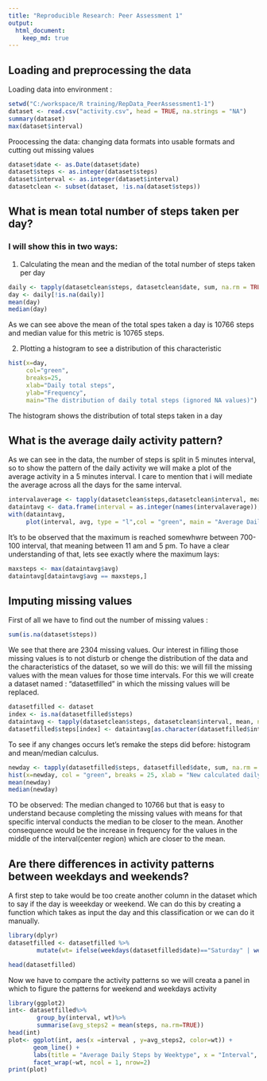 ```yaml
---
title: "Reproducible Research: Peer Assessment 1"
output: 
  html_document:
    keep_md: true
---
```



## Loading and preprocessing the data
Loading data into environment :
```r
setwd("C:/workspace/R training/RepData_PeerAssessment1-1")
dataset <- read.csv("activity.csv", head = TRUE, na.strings = "NA")
summary(dataset)
max(dataset$interval)
```
Proocessing the data: changing data formats into usable formats and cutting out missing values
```r
dataset$date <- as.Date(dataset$date)
dataset$steps <- as.integer(dataset$steps)
dataset$interval <- as.integer(dataset$interval)
datasetclean <- subset(dataset, !is.na(dataset$steps))
```

## What is mean total number of steps taken per day?
### I will show this in two ways:
1. Calculating the mean and the median of the total number of steps taken per day
```r
daily <- tapply(datasetclean$steps, datasetclean$date, sum, na.rm = TRUE, simplify = TRUE)
day <- daily[!is.na(daily)]
mean(day)
median(day)
```
As we can see above the mean of the total spes taken a day is 10766 steps and median value for this metric is 10765 steps.

2. Plotting a histogram to see a distribution of this characteristic

```r

hist(x=day,
     col="green",
     breaks=25,
     xlab="Daily total steps",
     ylab="Frequency",
     main="The distribution of daily total steps (ignored NA values)")
```

The histogram shows the distribution of total steps taken in a day

## What is the average daily activity pattern?

As we can see in the data, the number of steps is split in 5 minutes interval, so to show the pattern of the daily activity we will make a plot of the average activity in a 5 minutes interval. I care to mention that i will mediate the average across all the days for the same interval.

```r
intervalaverage <- tapply(datasetclean$steps,datasetclean$interval, mean, na.rm = TRUE, simplify = TRUE)
dataintavg <- data.frame(interval = as.integer(names(intervalaverage)), avg = intervalaverage)
with(dataintavg,
     plot(interval, avg, type = "l",col = "green", main = "Average Daily Activity Pattern", xlab = "Number of interval", ylab = "Average No. of steps taken across all days"))
```

It's to be observed that the maximum is reached somewhwre between 700-100 interval, that meaning between 11 am and 5 pm. To have a clear understanding of that, lets see exactly where the maximum lays:

```r
maxsteps <- max(dataintavg$avg)
dataintavg[dataintavg$avg == maxsteps,]
```
## Imputing missing values

First of all we have to find out the number of missing values :
```r
sum(is.na(dataset$steps))
```

We see that there are 2304 missing values. Our interest in filling those missing values is to not disturb or chenge the distribution of the data and the characteristics of the dataset, so we will do this: we will fill the missing values with the mean values for those time intervals. For this we will create a dataset named : "datasetfilled" in which the missing values will be replaced.

```r
datasetfilled <- dataset
index <- is.na(datasetfilled$steps)
dataintavg <- tapply(datasetclean$steps, datasetclean$interval, mean, na.rm = TRUE, simplify = TRUE)
datasetfilled$steps[index] <- dataintavg[as.character(datasetfilled$interval[index])]
```

To see if any changes occurs let's remake the steps did before: histogram and mean/median calculus.

```r
newday <- tapply(datasetfilled$steps, datasetfilled$date, sum, na.rm = TRUE, simplify = TRUE)
hist(x=newday, col = "green", breaks = 25, xlab = "New calculated daily steps", ylab = "New Frequency", main = "The distribution of daily total after NA replacement")
mean(newday)
median(newday)
```

TO be observed: The median changed to 10766 but that is easy to understand because completing the missing values with means for that specific interval conducts the median to be closer to the mean. Another consequence would be the increase in frequency for the values in the middle of the interval(center region) which are closer to the mean.

## Are there differences in activity patterns between weekdays and weekends?

A first step to take would be too create another column in the dataset which to say if the day is weeekday or weekend. We can do this by creating a function which takes as input the day and this classification or we can do it manually.

```r
library(dplyr)
datasetfilled <- datasetfilled %>%
        mutate(wt= ifelse(weekdays(datasetfilled$date)=="Saturday" | weekdays(datasetfilled$date)=="Sunday", "Weekend", "Weekday"))

head(datasetfilled)
```

Now we have to compare the activity patterns so we will creata a panel in which to figure the patterns for weekend and weekdays activity

```r
library(ggplot2)
int<- datasetfilled%>%
        group_by(interval, wt)%>%
        summarise(avg_steps2 = mean(steps, na.rm=TRUE))
head(int)
plot<- ggplot(int, aes(x =interval , y=avg_steps2, color=wt)) +
       geom_line() +
       labs(title = "Average Daily Steps by Weektype", x = "Interval", y = "Number of Steps") +
       facet_wrap(~wt, ncol = 1, nrow=2)
print(plot)
```
